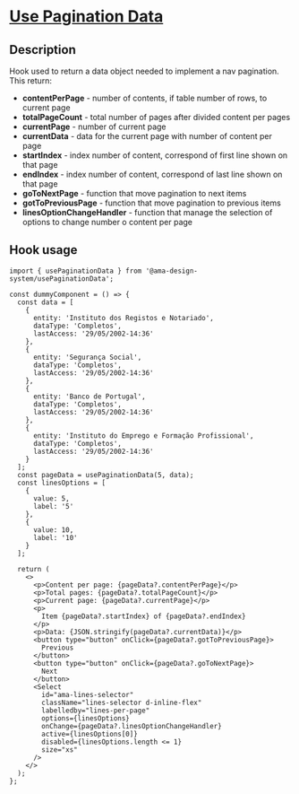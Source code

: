 
<Meta title="Hooks/Use Pagination Data/Use Pagination Data Docs" />

<h1 className="mb-32">
  <u>Use Pagination Data</u>
</h1>

<h2>Description</h2>

<p className="fs-16">Hook used to return a data object needed to implement a nav pagination. This return: </p>
<ul className="ms-32">
  <li>
    <b>contentPerPage</b> - number of contents, if table number of rows, to current page
  </li>
  <li>
    <b>totalPageCount</b> - total number of pages after divided content per pages
  </li>
  <li>
    <b>currentPage</b> - number of current page
  </li>
  <li>
    <b>currentData</b> - data for the current page with number of content per page
  </li>
  <li>
    <b>startIndex</b> - index number of content, correspond of first line shown on that page
  </li>
  <li>
    <b>endIndex</b> - index number of content, correspond of last line shown on that page
  </li>
  <li>
    <b>goToNextPage</b> - function that move pagination to next items
  </li>
  <li>
    <b>gotToPreviousPage</b> - function that move pagination to previous items
  </li>
  <li>
    <b>linesOptionChangeHandler</b> - function that manage the selection of options to change number o content per page
  </li>
</ul>

<h2>Hook usage</h2>

```tsx
import { usePaginationData } from '@ama-design-system/usePaginationData';

const dummyComponent = () => {
  const data = [
    {
      entity: 'Instituto dos Registos e Notariado',
      dataType: 'Completos',
      lastAccess: '29/05/2002-14:36'
    },
    {
      entity: 'Segurança Social',
      dataType: 'Completos',
      lastAccess: '29/05/2002-14:36'
    },
    {
      entity: 'Banco de Portugal',
      dataType: 'Completos',
      lastAccess: '29/05/2002-14:36'
    },
    {
      entity: 'Instituto do Emprego e Formação Profissional',
      dataType: 'Completos',
      lastAccess: '29/05/2002-14:36'
    }
  ];
  const pageData = usePaginationData(5, data);
  const linesOptions = [
    {
      value: 5,
      label: '5'
    },
    {
      value: 10,
      label: '10'
    }
  ];

  return (
    <>
      <p>Content per page: {pageData?.contentPerPage}</p>
      <p>Total pages: {pageData?.totalPageCount}</p>
      <p>Current page: {pageData?.currentPage}</p>
      <p>
        Item {pageData?.startIndex} of {pageData?.endIndex}
      </p>
      <p>Data: {JSON.stringify(pageData?.currentData)}</p>
      <button type="button" onClick={pageData?.gotToPreviousPage}>
        Previous
      </button>
      <button type="button" onClick={pageData?.goToNextPage}>
        Next
      </button>
      <Select
        id="ama-lines-selector"
        className="lines-selector d-inline-flex"
        labelledby="lines-per-page"
        options={linesOptions}
        onChange={pageData?.linesOptionChangeHandler}
        active={linesOptions[0]}
        disabled={linesOptions.length <= 1}
        size="xs"
      />
    </>
  );
};
```

